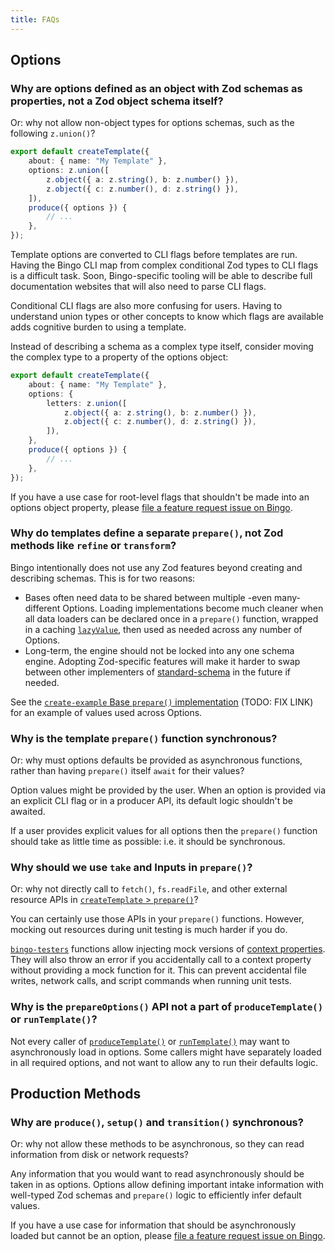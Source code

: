 ```yaml
---
title: FAQs
---
```


## Options

### Why are options defined as an object with Zod schemas as properties, not a Zod object schema itself?

Or: why not allow non-object types for options schemas, such as the following `z.union()`?

```ts
export default createTemplate({
	about: { name: "My Template" },
	options: z.union([
		z.object({ a: z.string(), b: z.number() }),
		z.object({ c: z.number(), d: z.string() }),
	]),
	produce({ options }) {
		// ...
	},
});
```

Template options are converted to CLI flags before templates are run.
Having the Bingo CLI map from complex conditional Zod types to CLI flags is a difficult task.
Soon, Bingo-specific tooling will be able to describe full documentation websites that will also need to parse CLI flags.

Conditional CLI flags are also more confusing for users.
Having to understand union types or other concepts to know which flags are available adds cognitive burden to using a template.

Instead of describing a schema as a complex type itself, consider moving the complex type to a property of the options object:

```ts
export default createTemplate({
	about: { name: "My Template" },
	options: {
		letters: z.union([
			z.object({ a: z.string(), b: z.number() }),
			z.object({ c: z.number(), d: z.string() }),
		]),
	},
	produce({ options }) {
		// ...
	},
});
```

If you have a use case for root-level flags that shouldn't be made into an options object property, please [file a feature request issue on Bingo](https://github.com/JoshuaKGoldberg/bingo/issues/new?template=03-feature.yml).

### Why do templates define a separate `prepare()`, not Zod methods like `refine` or `transform`?

Bingo intentionally does not use any Zod features beyond creating and describing schemas.
This is for two reasons:

- Bases often need data to be shared between multiple -even many- different Options.
  Loading implementations become much cleaner when all data loaders can be declared once in a `prepare()` function,
  wrapped in a caching [`lazyValue`](https://github.com/sindresorhus/lazy-value), then used as needed across any number of Options.
- Long-term, the engine should not be locked into any one schema engine.
  Adopting Zod-specific features will make it harder to swap between other implementers of [standard-schema](https://github.com/standard-schema/standard-schema) in the future if needed.

See the [`create-example` Base `prepare()` implementation](https://github.com/JoshuaKGoldberg/bingo-example/blob/c6714eeb02a5106eb5e4e4694f1e8b590444030d/src/base.ts#L138) (TODO: FIX LINK) for an example of values used across Options.

### Why is the template `prepare()` function synchronous?

Or: why must options defaults be provided as asynchronous functions, rather than having `prepare()` itself `await` for their values?

Option values might be provided by the user.
When an option is provided via an explicit CLI flag or in a producer API, its default logic shouldn't be awaited.

If a user provides explicit values for all options then the `prepare()` function should take as little time as possible: i.e. it should be synchronous.

### Why should we use `take` and Inputs in `prepare()`?

Or: why not directly call to `fetch()`, `fs.readFile`, and other external resource APIs in [`createTemplate` > `prepare()`](/build/apis/create-template#asynchronous-defaults)?

You can certainly use those APIs in your `prepare()` functions.
However, mocking out resources during unit testing is much harder if you do.

[`bingo-testers`](/build/packages/bingo-testers) functions allow injecting mock versions of [context properties](/build/details/contexts).
They will also throw an error if you accidentally call to a context property without providing a mock function for it.
This can prevent accidental file writes, network calls, and script commands when running unit tests.

### Why is the `prepareOptions()` API not a part of `produceTemplate()` or `runTemplate()`?

Not every caller of [`produceTemplate()`](/build/apis/produce-template) or [`runTemplate()`](/build/apis/run-template) may want to asynchronously load in options.
Some callers might have separately loaded in all required options, and not want to allow any to run their defaults logic.

## Production Methods

### Why are `produce()`, `setup()` and `transition()` synchronous?

Or: why not allow these methods to be asynchronous, so they can read information from disk or network requests?

Any information that you would want to read asynchronously should be taken in as options.
Options allow defining important intake information with well-typed Zod schemas and `prepare()` logic to efficiently infer default values.

If you have a use case for information that should be asynchronously loaded but cannot be an option, please [file a feature request issue on Bingo](https://github.com/JoshuaKGoldberg/bingo/issues/new?template=03-feature.yml).
